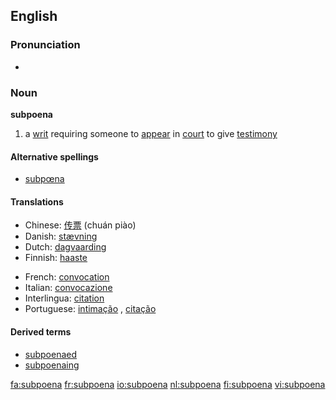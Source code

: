 ==English==

===Pronunciation===
*{{audio|en-us-subpoena.ogg|Audio (US)}}

===Noun===
{{wikipedia}}
'''subpoena'''

# {{law}} a [[writ]] requiring someone to [[appear]] in [[court]] to give [[testimony]]

====Alternative spellings====
*[[subpœna]]

====Translations====
{{trans-top|a writ requiring someone to appear in court to give testimony}}
*Chinese: [[传票]] (chuán piào)
*Danish: [[stævning]] {{f}}
*Dutch: [[dagvaarding]] {{f}}
*Finnish: [[haaste]]
{{trans-mid}}
*French: [[convocation]] {{f}}
*Italian: [[convocazione]] {{f}}
*Interlingua: [[citation]]
*Portuguese: [[intimação]] {{f}}, [[citação]] {{f}}
{{trans-bottom}}

====Derived terms====
*[[subpoenaed]]
*[[subpoenaing]]

[[fa:subpoena]]
[[fr:subpoena]]
[[io:subpoena]]
[[nl:subpoena]]
[[fi:subpoena]]
[[vi:subpoena]]